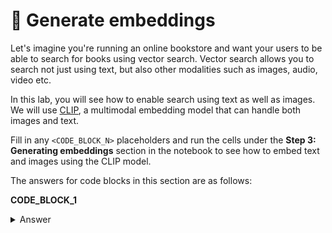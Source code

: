 # 👐 Generate embeddings

Let's imagine you're running an online bookstore and want your users to be able to search for books using vector search. Vector search allows you to search not just using text, but also other modalities such as images, audio, video etc.

In this lab, you will see how to enable search using text as well as images. We will use [CLIP](https://huggingface.co/sentence-transformers/clip-ViT-B-32), a multimodal embedding model that can handle both images and text.

Fill in any `<CODE_BLOCK_N>` placeholders and run the cells under the **Step 3: Generating embeddings** section in the notebook to see how to embed text and images using the CLIP model.

The answers for code blocks in this section are as follows:

**CODE_BLOCK_1**

<details>
<summary>Answer</summary>
<div>

```python
embedding_model.encode(image).tolist()
```

</div>
</details>